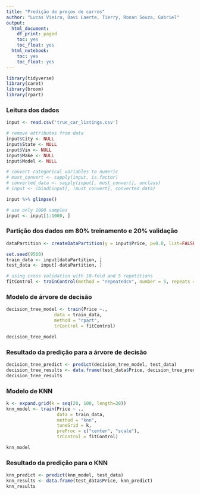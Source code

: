 ```yaml
---
title: "Predição de preços de carros"
author: "Lucas Vieira, Davi Laerte, Tierry, Ronan Souza, Gabriel"
output:
  html_document:
    df_print: paged
    toc: yes
    toc_float: yes
  html_notebook:
    toc: yes
    toc_float: yes
---
```


```r
library(tidyverse)
library(caret)
library(broom)
library(rpart)
```

### Leitura dos dados

```r
input <- read.csv('true_car_listings.csv')

# remove attributes from data
input$City <- NULL
input$State <- NULL
input$Vin <- NULL
input$Make <- NULL
input$Model <- NULL

# convert categorical variables to numeric
# must_convert <- sapply(input, is.factor) 
# converted_data <- sapply(input[, must_convert], unclass) 
# input <- cbind(input[, !must_convert], converted_data) 

input %>% glimpse()

# use only 1000 samples
input <- input[1:1000, ]
```

### Partição dos dados em 80% treinamento e 20% validação

```r
dataPartition <- createDataPartition(y = input$Price, p=0.8, list=FALSE)

set.seed(9560)
train_data <- input[dataPartition, ]
test_data <- input[-dataPartition, ]
```


```r
# using cross validation with 10-fold and 5 repetitions
fitControl <- trainControl(method = "repeatedcv", number = 5, repeats = 10)
```

### Modelo de árvore de decisão

```r
decision_tree_model <- train(Price ~.,
                  data = train_data,
                  method = "rpart",
                  trControl = fitControl)

decision_tree_model
```

### Resultado da predição para a árvore de decisão

```r
decision_tree_predict <- predict(decision_tree_model, test_data)
decision_tree_results <- data.frame(test_data$Price, decision_tree_predict)
decision_tree_results
```


### Modelo de KNN

```r
k <- expand.grid(k = seq(20, 100, length=20))
knn_model <- train(Price ~ ., 
                   data = train_data, 
                   method = "knn", 
                   tuneGrid = k, 
                   preProc = c("center", "scale"), 
                   trControl = fitControl)

knn_model
```

### Resultado da predição para o KNN

```r
knn_predict <- predict(knn_model, test_data)
knn_results <- data.frame(test_data$Price, knn_predict)
knn_results
```
